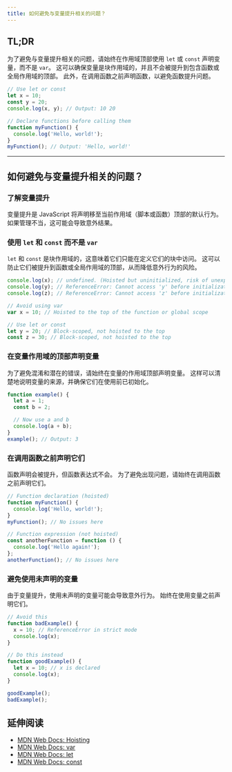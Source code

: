 ```yaml
---
title: 如何避免与变量提升相关的问题？
---
```


## TL;DR

为了避免与变量提升相关的问题，请始终在作用域顶部使用 `let` 或 `const` 声明变量，而不是 `var`。 这可以确保变量是块作用域的，并且不会被提升到包含函数或全局作用域的顶部。 此外，在调用函数之前声明函数，以避免函数提升问题。

```js live
// Use let or const
let x = 10;
const y = 20;
console.log(x, y); // Output: 10 20

// Declare functions before calling them
function myFunction() {
  console.log('Hello, world!');
}
myFunction(); // Output: 'Hello, world!'
```

***

## 如何避免与变量提升相关的问题？

### 了解变量提升

变量提升是 JavaScript 将声明移至当前作用域（脚本或函数）顶部的默认行为。 如果管理不当，这可能会导致意外结果。

### 使用 `let` 和 `const` 而不是 `var`

`let` 和 `const` 是块作用域的，这意味着它们只能在定义它们的块中访问。 这可以防止它们被提升到函数或全局作用域的顶部，从而降低意外行为的风险。

```js live
console.log(x); // undefined. (Hoisted but uninitialized, risk of unexpected behavior)
console.log(y); // ReferenceError: Cannot access 'y' before initialization. (Not hoisted)
console.log(z); // ReferenceError: Cannot access 'z' before initialization. (Not hoisted)

// Avoid using var
var x = 10; // Hoisted to the top of the function or global scope

// Use let or const
let y = 20; // Block-scoped, not hoisted to the top
const z = 30; // Block-scoped, not hoisted to the top
```

### 在变量作用域的顶部声明变量

为了避免混淆和潜在的错误，请始终在变量的作用域顶部声明变量。 这样可以清楚地说明变量的来源，并确保它们在使用前已初始化。

```js live
function example() {
  let a = 1;
  const b = 2;

  // Now use a and b
  console.log(a + b);
}
example(); // Output: 3
```

### 在调用函数之前声明它们

函数声明会被提升，但函数表达式不会。 为了避免出现问题，请始终在调用函数之前声明它们。

```js live
// Function declaration (hoisted)
function myFunction() {
  console.log('Hello, world!');
}
myFunction(); // No issues here

// Function expression (not hoisted)
const anotherFunction = function () {
  console.log('Hello again!');
};
anotherFunction(); // No issues here
```

### 避免使用未声明的变量

由于变量提升，使用未声明的变量可能会导致意外行为。 始终在使用变量之前声明它们。

```js live
// Avoid this
function badExample() {
  x = 10; // ReferenceError in strict mode
  console.log(x);
}

// Do this instead
function goodExample() {
  let x = 10; // x is declared
  console.log(x);
}

goodExample();
badExample();
```

## 延伸阅读

* [MDN Web Docs: Hoisting](https://developer.mozilla.org/en-US/docs/Glossary/Hoisting)
* [MDN Web Docs: var](https://developer.mozilla.org/en-US/docs/Web/JavaScript/Reference/Statements/var)
* [MDN Web Docs: let](https://developer.mozilla.org/en-US/docs/Web/JavaScript/Reference/Statements/let)
* [MDN Web Docs: const](https://developer.mozilla.org/en-US/docs/Web/JavaScript/Reference/Statements/const)
